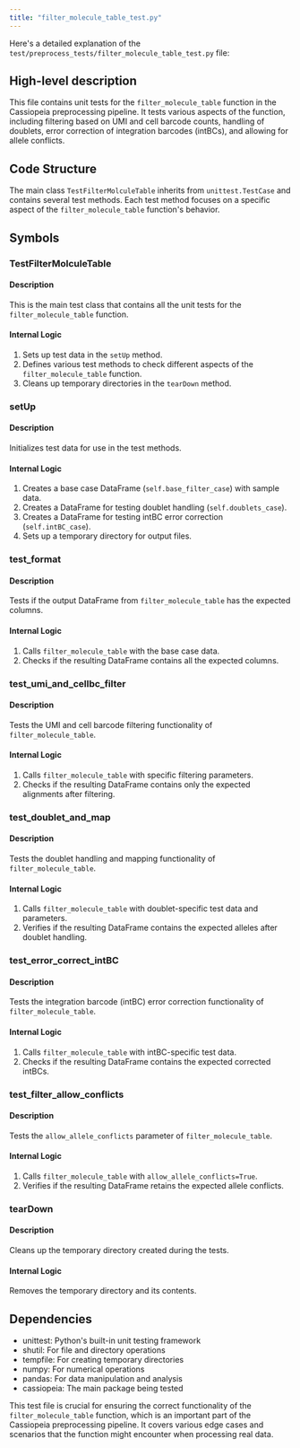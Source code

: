```yaml
---
title: "filter_molecule_table_test.py"
---
```


Here's a detailed explanation of the `test/preprocess_tests/filter_molecule_table_test.py` file:

## High-level description
This file contains unit tests for the `filter_molecule_table` function in the Cassiopeia preprocessing pipeline. It tests various aspects of the function, including filtering based on UMI and cell barcode counts, handling of doublets, error correction of integration barcodes (intBCs), and allowing for allele conflicts.

## Code Structure
The main class `TestFilterMolculeTable` inherits from `unittest.TestCase` and contains several test methods. Each test method focuses on a specific aspect of the `filter_molecule_table` function's behavior.

## Symbols

### TestFilterMolculeTable
#### Description
This is the main test class that contains all the unit tests for the `filter_molecule_table` function.

#### Internal Logic
1. Sets up test data in the `setUp` method.
2. Defines various test methods to check different aspects of the `filter_molecule_table` function.
3. Cleans up temporary directories in the `tearDown` method.

### setUp
#### Description
Initializes test data for use in the test methods.

#### Internal Logic
1. Creates a base case DataFrame (`self.base_filter_case`) with sample data.
2. Creates a DataFrame for testing doublet handling (`self.doublets_case`).
3. Creates a DataFrame for testing intBC error correction (`self.intBC_case`).
4. Sets up a temporary directory for output files.

### test_format
#### Description
Tests if the output DataFrame from `filter_molecule_table` has the expected columns.

#### Internal Logic
1. Calls `filter_molecule_table` with the base case data.
2. Checks if the resulting DataFrame contains all the expected columns.

### test_umi_and_cellbc_filter
#### Description
Tests the UMI and cell barcode filtering functionality of `filter_molecule_table`.

#### Internal Logic
1. Calls `filter_molecule_table` with specific filtering parameters.
2. Checks if the resulting DataFrame contains only the expected alignments after filtering.

### test_doublet_and_map
#### Description
Tests the doublet handling and mapping functionality of `filter_molecule_table`.

#### Internal Logic
1. Calls `filter_molecule_table` with doublet-specific test data and parameters.
2. Verifies if the resulting DataFrame contains the expected alleles after doublet handling.

### test_error_correct_intBC
#### Description
Tests the integration barcode (intBC) error correction functionality of `filter_molecule_table`.

#### Internal Logic
1. Calls `filter_molecule_table` with intBC-specific test data.
2. Checks if the resulting DataFrame contains the expected corrected intBCs.

### test_filter_allow_conflicts
#### Description
Tests the `allow_allele_conflicts` parameter of `filter_molecule_table`.

#### Internal Logic
1. Calls `filter_molecule_table` with `allow_allele_conflicts=True`.
2. Verifies if the resulting DataFrame retains the expected allele conflicts.

### tearDown
#### Description
Cleans up the temporary directory created during the tests.

#### Internal Logic
Removes the temporary directory and its contents.

## Dependencies
- unittest: Python's built-in unit testing framework
- shutil: For file and directory operations
- tempfile: For creating temporary directories
- numpy: For numerical operations
- pandas: For data manipulation and analysis
- cassiopeia: The main package being tested

This test file is crucial for ensuring the correct functionality of the `filter_molecule_table` function, which is an important part of the Cassiopeia preprocessing pipeline. It covers various edge cases and scenarios that the function might encounter when processing real data.